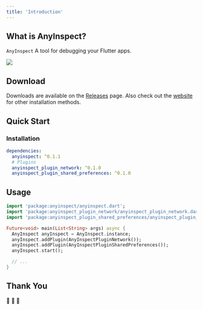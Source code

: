 ```yaml
---
title: 'Introduction'
---
```


## What is AnyInspect?

`AnyInspect` A tool for debugging your Flutter apps.

![](./images/screenshots/anyinspect_app.png)

## Download

Downloads are available on the [Releases](https://github.com/anyinspect/anyinspect_app/releases/latest) page. Also check out the [website](https://anyinspect.dev/release-notes) for other installation methods.

## Quick Start

### Installation

```yaml
dependencies:
  anyinspect: ^0.1.1
  # Plugins
  anyinspect_plugin_network: ^0.1.0
  anyinspect_plugin_shared_preferences: ^0.1.0
```

## Usage

```dart
import 'package:anyinspect/anyinspect.dart';
import 'package:anyinspect_plugin_network/anyinspect_plugin_network.dart';
import 'package:anyinspect_plugin_shared_preferences/anyinspect_plugin_shared_preferences.dart';

Future<void> main(List<String> args) async {
  AnyInspect anyInspect = AnyInspect.instance;
  anyInspect.addPlugin(AnyInspectPluginNetwork());
  anyInspect.addPlugin(AnyInspectPluginSharedPreferences());
  anyInspect.start();

  // ...
}
```

## Thank You

🎉 🎉 🎉
